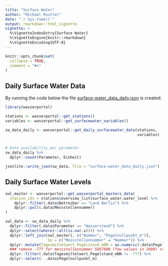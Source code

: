```yaml
---
title: "Surface Water"
author: "Michael Rustler"
date: "`r Sys.time()`"
output: rmarkdown::html_vignette
vignette: >
  %\VignetteIndexEntry{Surface Water}
  %\VignetteEngine{knitr::rmarkdown}
  %\VignetteEncoding{UTF-8}
---
```


```r
knitr::opts_chunk$set(
  collapse = TRUE,
  comment = "#>"
)
```

## Daily Surface Water Data

By running the code below the file [surface-water_data_daily.json](https://kwb-r.github.io/wasserportal/surface-water_data_daily.json)
is created.



```r
library(wasserportal)

stations <- wasserportal::get_stations()
variables <- wasserportal::get_surfacewater_variables()

sw_data_daily <- wasserportal::get_daily_surfacewater_data(stations,
                                                           variables)


# Data availability per parameter
sw_data_daily %>%
  dplyr::count(Parameter, Einheit)

jsonlite::write_json(sw_data, file = "surface-water_data_daily.json")

```


## Daily Surface Water Levels


```r

swl_master <- wasserportal::get_wasserportal_masters_data(
  station_ids = stations$overview_list$surface_water.water_level %>%
    dplyr::filter(.data$Betreiber == "Land Berlin") %>%
    dplyr::pull(.data$Messstellennummer)
)

swl_data <- sw_data_daily %>%
  dplyr::filter(.data$Parameter == "Wasserstand") %>%
  dplyr::select(where(~!all(is.na(.x)))) %>%
  dplyr::left_join(swl_master[, c("Nummer", "Pegelnullpunkt_m")],
                   by = c("Messstellennummer" = "Nummer")) %>%
  dplyr::mutate(Tagesmittelwert_Pegelstand_mNN = as.numeric(.data$Pegelnullpunkt_m) + .data$Tagesmittelwert/100) %>%
  ### remove -777 for messstellennummer 5867000 (few values in 2000) resulted by step above
  dplyr::filter(.data$Tagesmittelwert_Pegelstand_mNN != -777) %>%
  dplyr::select(- .data$Pegelnullpunkt_m)

```
